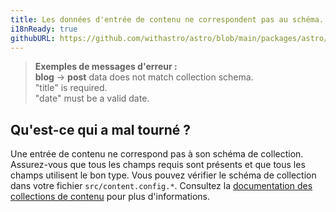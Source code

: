 ```yaml
---
title: Les données d'entrée de contenu ne correspondent pas au schéma.
i18nReady: true
githubURL: https://github.com/withastro/astro/blob/main/packages/astro/src/core/errors/errors-data.ts
---
```


> **Exemples de messages d'erreur :**<br/>
**blog** → **post** data does not match collection schema.<br/>
"title" is required.<br/>
"date" must be a valid date.

## Qu'est-ce qui a mal tourné ?
Une entrée de contenu ne correspond pas à son schéma de collection.
Assurez-vous que tous les champs requis sont présents et que tous les champs utilisent le bon type.
Vous pouvez vérifier le schéma de collection dans votre fichier `src/content.config.*`.
Consultez la [documentation des collections de contenu](/fr/guides/content-collections/) pour plus d'informations.
